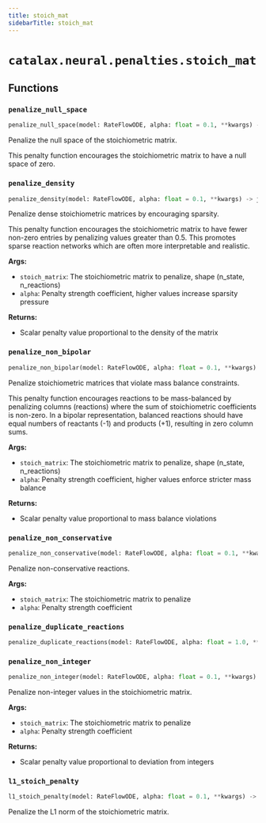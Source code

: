 ```yaml
---
title: stoich_mat
sidebarTitle: stoich_mat
---
```


# `catalax.neural.penalties.stoich_mat`

## Functions

### `penalize_null_space` <sup><a href="https://github.com/JR-1991/Catalax/blob/master/catalax/neural/penalties/stoich_mat.py#L7" target="_blank"><Icon icon="github" style="width: 14px; height: 14px;" /></a></sup>

```python
penalize_null_space(model: RateFlowODE, alpha: float = 0.1, **kwargs) -> jax.Array
```


Penalize the null space of the stoichiometric matrix.

This penalty function encourages the stoichiometric matrix to have a null space of zero.


### `penalize_density` <sup><a href="https://github.com/JR-1991/Catalax/blob/master/catalax/neural/penalties/stoich_mat.py#L29" target="_blank"><Icon icon="github" style="width: 14px; height: 14px;" /></a></sup>

```python
penalize_density(model: RateFlowODE, alpha: float = 0.1, **kwargs) -> jax.Array
```


Penalize dense stoichiometric matrices by encouraging sparsity.

This penalty function encourages the stoichiometric matrix to have fewer
non-zero entries by penalizing values greater than 0.5. This promotes
sparse reaction networks which are often more interpretable and realistic.

**Args:**
- `stoich_matrix`: The stoichiometric matrix to penalize, shape (n_state, n_reactions)
- `alpha`: Penalty strength coefficient, higher values increase sparsity pressure

**Returns:**
- Scalar penalty value proportional to the density of the matrix


### `penalize_non_bipolar` <sup><a href="https://github.com/JR-1991/Catalax/blob/master/catalax/neural/penalties/stoich_mat.py#L50" target="_blank"><Icon icon="github" style="width: 14px; height: 14px;" /></a></sup>

```python
penalize_non_bipolar(model: RateFlowODE, alpha: float = 0.1, **kwargs) -> jax.Array
```


Penalize stoichiometric matrices that violate mass balance constraints.

This penalty function encourages reactions to be mass-balanced by penalizing
columns (reactions) where the sum of stoichiometric coefficients is non-zero.
In a bipolar representation, balanced reactions should have equal numbers of
reactants (-1) and products (+1), resulting in zero column sums.

**Args:**
- `stoich_matrix`: The stoichiometric matrix to penalize, shape (n_state, n_reactions)
- `alpha`: Penalty strength coefficient, higher values enforce stricter mass balance

**Returns:**
- Scalar penalty value proportional to mass balance violations


### `penalize_non_conservative` <sup><a href="https://github.com/JR-1991/Catalax/blob/master/catalax/neural/penalties/stoich_mat.py#L74" target="_blank"><Icon icon="github" style="width: 14px; height: 14px;" /></a></sup>

```python
penalize_non_conservative(model: RateFlowODE, alpha: float = 0.1, **kwargs) -> jax.Array
```


Penalize non-conservative reactions.

**Args:**
- `stoich_matrix`: The stoichiometric matrix to penalize
- `alpha`: Penalty strength coefficient


### `penalize_duplicate_reactions` <sup><a href="https://github.com/JR-1991/Catalax/blob/master/catalax/neural/penalties/stoich_mat.py#L94" target="_blank"><Icon icon="github" style="width: 14px; height: 14px;" /></a></sup>

```python
penalize_duplicate_reactions(model: RateFlowODE, alpha: float = 1.0, **kwargs) -> jax.Array
```

### `penalize_non_integer` <sup><a href="https://github.com/JR-1991/Catalax/blob/master/catalax/neural/penalties/stoich_mat.py#L113" target="_blank"><Icon icon="github" style="width: 14px; height: 14px;" /></a></sup>

```python
penalize_non_integer(model: RateFlowODE, alpha: float = 0.1, **kwargs) -> jax.Array
```


Penalize non-integer values in the stoichiometric matrix.

**Args:**
- `stoich_matrix`: The stoichiometric matrix to penalize
- `alpha`: Penalty strength coefficient

**Returns:**
- Scalar penalty value proportional to deviation from integers


### `l1_stoich_penalty` <sup><a href="https://github.com/JR-1991/Catalax/blob/master/catalax/neural/penalties/stoich_mat.py#L133" target="_blank"><Icon icon="github" style="width: 14px; height: 14px;" /></a></sup>

```python
l1_stoich_penalty(model: RateFlowODE, alpha: float = 0.1, **kwargs) -> jax.Array
```


Penalize the L1 norm of the stoichiometric matrix.

